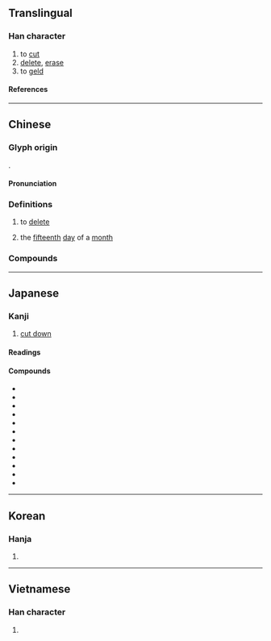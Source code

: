 {{also|删}}
{{character info}}
==Translingual==

===Han character===
{{Han char|rn=18|rad=刀|as=05|sn=7|four=72400|canj=BTLN|ids=⿰冊刂}}

# to [[cut]]
# [[delete]], [[erase]]
# to [[geld]]

====References====
{{Han ref|kx=0138.281|dkj=01917|dj=0311.060|hdz=10328.120|uh=522A}}

----

==Chinese==
{{zh-forms|s=删}}

===Glyph origin===
{{Han etym}}
{{Han compound|冊|刀|ls=psc|c1=p|c2=s|t2=knife}}.

====Pronunciation====
{{zh-pron
|m=shān
|c=saan1
|h=pfs=sân;gd=san1
|md=săng
|mn=san
|mn-t=sang1
|w=1se
|mc=y
|oc=y
|cat=v
}}

===Definitions===
{{zh-hanzi}}

# to [[delete]]
#: {{zh-x|刪-掉 這個 文件。|'''Delete''' this file.}}
# {{zh-div|日}} {{lb|zh|telegraphy}} the [[fifteenth]] [[day]] of a [[month]]

===Compounds===
{{zh-der|刪除|刪改|刪節號|刪潤|刪省|刪繁就簡|刪蕪就簡|刪拾|刪節|刪減|刪汰|舉要刪蕪}}

{{zh-cat|Intermediate}}

----

==Japanese==

===Kanji===
{{ja-kanji|grade=|rs=刀05}}

# [[cut down]]

====Readings====
{{ja-readings
|goon=せん
|kanon=さん
|kun=けず-る<けづ-る
}}

====Compounds====
{{der-top4|Compounds}}
* {{ja-r|刪%去|さん%きょ}}
* {{ja-r|刪%削|さん%さく}}
* {{ja-r|刪%修|さん%しゅう}}
* {{ja-r|刪%述|さん%じゅつ}}
* {{ja-r|刪%潤|さん%じゅん}}
* {{ja-r|刪%除|さん%じょ}}
* {{ja-r|刪%定|さん%てい}}
* {{ja-r|刪%訂|さん%てい}}
* {{ja-r|刪%補|さん%ぽ}}
* {{ja-r|刪%略|さん%りゃく}}
* {{ja-r|改%刪|かい%さん}}
* {{ja-r|添%刪|てん%ざん}}
{{der-bottom}}

----

==Korean==

===Hanja===
{{ko-hanja|산}}

# {{rfdef|ko|sort=刀05}}

----

==Vietnamese==

===Han character===
{{vi-readings|rs=刀05|reading=san}}

# {{rfdef|vi|sort=刀05}}

{{cln|vi|Han tu}}
